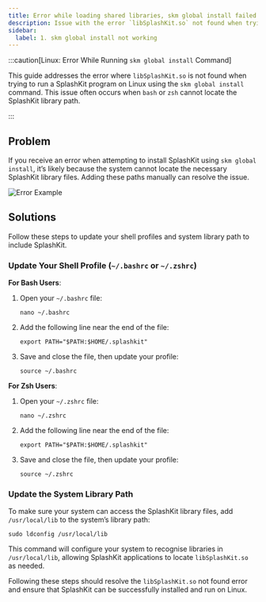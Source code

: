 ```yaml
---
title: Error while loading shared libraries, skm global install failed
description: Issue with the error `libSplashKit.so` not found when trying to run a SplashKit program on Linux, and how to fix it.
sidebar:
  label: 1. skm global install not working
---
```



:::caution[Linux: Error While Running `skm global install` Command]

This guide addresses the error where `libSplashKit.so` is not found when trying to run a SplashKit program on Linux using the `skm global install` command. This issue often occurs when `bash` or `zsh` cannot locate the SplashKit library path.

:::

## Problem

If you receive an error when attempting to install SplashKit using `skm global install`, it’s likely because the system cannot locate the necessary SplashKit library files. Adding these paths manually can resolve the issue.

![Error Example](/images/installation/linux/skm-global-linux-fail.png)

## Solutions

Follow these steps to update your shell profiles and system library path to include SplashKit.

### Update Your Shell Profile (`~/.bashrc` or `~/.zshrc`)

**For Bash Users**:

<Steps>

1. Open your `~/.bashrc` file:

    ```shell
    nano ~/.bashrc
    ```

2. Add the following line near the end of the file:

    ```shell
    export PATH="$PATH:$HOME/.splashkit"
    ```

3. Save and close the file, then update your profile:

    ```shell
    source ~/.bashrc
    ```

</Steps>

**For Zsh Users**:

<Steps>

1. Open your `~/.zshrc` file:

    ```shell
    nano ~/.zshrc
    ```

2. Add the following line near the end of the file:

    ```shell
    export PATH="$PATH:$HOME/.splashkit"
    ```

3. Save and close the file, then update your profile:

    ```shell
    source ~/.zshrc
    ```

</Steps>

### Update the System Library Path

To make sure your system can access the SplashKit library files, add `/usr/local/lib` to the system’s library path:

```shell
sudo ldconfig /usr/local/lib
```

This command will configure your system to recognise libraries in `/usr/local/lib`, allowing SplashKit applications to locate `libSplashKit.so` as needed.

Following these steps should resolve the `libSplashKit.so` not found error and ensure that SplashKit can be successfully installed and run on Linux.
